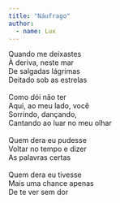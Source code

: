 ```yaml
---
title: "Náufrago"
author: 
  - name: Lux
---
```


| Quando me deixastes
| À deriva, neste mar
| De salgadas lágrimas
| Deitado sob as estrelas
| 
| Como dói não ter
| Aqui, ao meu lado, você
| Sorrindo, dançando,
| Cantando ao luar no meu olhar
| 
| Quem dera eu pudesse
| Voltar no tempo e dizer
| As palavras certas
| 
| Quem dera eu tivesse
| Mais uma chance apenas
| De te ver sem dor
